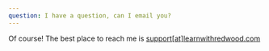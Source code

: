 ```yaml
---
question: I have a question, can I email you?
---
```

Of course! The best place to reach me is [support[at]learnwithredwood.com](mailto:support@learnwithredwood.com)
